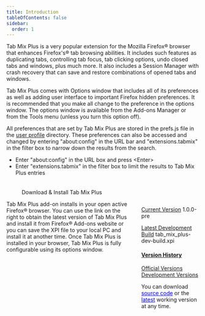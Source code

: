 ```yaml
---
title: Introduction
tableOfContents: false
sidebar:
  order: 1
---
```



<div class="topic justify" style="padding-bottom: 20px">
  <p>
    Tab Mix Plus is a very popular extension for the Mozilla Firefox&reg; browser that
    enhances Firefox's&reg; tab browsing abilities. It includes such features as duplicating
    tabs, controlling tab focus, tab clicking options, undo closed tabs and windows, plus much
    more. It also includes a Session Manager with crash recovery that can save and restore
    combinations of opened tabs and windows.
  </p>

  <p>
    Tab Mix Plus comes with Options window that includes all of its preferences as well as
    adding user interface to important Firefox hidden preferences. It is recommended that you
    make all change to the preference in the options window. The options window is available
    from the Add-ons Manager or from the Tools menu (unless you turn this option off).
  </p>

  <p>
    All preferences that are set by Tab Mix Plus are stored in the prefs.js file in the
    <a href="https://support.mozilla.org/en-US/kb/profiles-where-firefox-stores-user-data">user profile</a>
    directory. These preferences can also be accessed and changed by entering "about:config"
    in the URL bar and "extensions.tabmix" in the filter box to narrow down the results from
    the search.
  </p>
  <ul>
    <li>Enter "about:config" in the URL box and press &lt;Enter&gt;</li>
    <li>
      Enter "extensions.tabmix" in the filter box to limit the results to Tab Mix Plus entries
    </li>
  </ul>
</div>

<div class="th" style="padding-left: 40px">Download &amp Install Tab Mix Plus</div>
<div class="topic" hidden="true"></div>

<div class="topic container">
  <div class="comment" style="float: right; width: 30%; margin-left: 30px">
    <p>
      <a href="https://github.com/onemen/TabMixPlus/releases/">Current Version</a>
      <span data-info="version">1.0.0-pre</span>
    </p>
    <p>
      <a
        data-info="devbuildpath"
        href="https://github.com/onemen/TabMixPlus/releases/download/v1.0.0-pre.17/tab_mix_plus-dev-build.xpi"
        target="_top"
        >Latest Development Build</a>
      tab_mix_plus-dev-build.xpi
    </p>
    <h4><u>Version History</u></h4>
    <p>
      <a href="https://github.com/onemen/TabMixPlus/releases/">Official Versions</a><br />
      <a href="https://github.com/onemen/TabMixPlus/releases/">Development Versions</a>
    </p>
    <p>
      You can download
      <a href="https://github.com/onemen/TabMixPlus" style="color: blue">source code</a>
      or the
      <a href="https://github.com/onemen/TabMixPlus/releases" style="color: blue">latest</a>
      working version at any time.
    </p>
  </div>
  <p class="justify">
    Tab Mix Plus add-on installs in your open active Firefox&reg; browser. You can use the
    link on the right to obtain the latest version of Tab Mix Plus and install it from
    Firefox&reg; Add-ons website or you can save the XPI file to your local PC and install it
    at another time. Once Tab Mix Plus is installed in your browser, Tab Mix Plus is fully
    configurable using its options window.
  </p>
</div>

<script type="text/javascript" src="../scripts/fetchData.js"></script>
